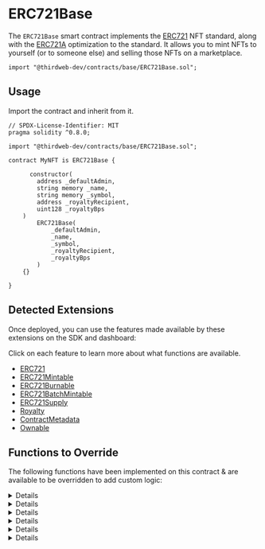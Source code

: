 
# ERC721Base

The `ERC721Base` smart contract implements the [ERC721](https://eips.ethereum.org/EIPS/eip-721) NFT standard,
along with the [ERC721A](https://www.erc721a.org/) optimization to the standard.
It allows you to mint NFTs to yourself (or to someone else) and selling those NFTs on a marketplace.

```solidity
import "@thirdweb-dev/contracts/base/ERC721Base.sol";
```

<GithubButtonLink href="https://github.com/thirdweb-dev/contracts/blob/main/contracts/base/ERC721Base.sol" />

## Usage

Import the contract and inherit from it.

```solidity
// SPDX-License-Identifier: MIT
pragma solidity ^0.8.0;

import "@thirdweb-dev/contracts/base/ERC721Base.sol";

contract MyNFT is ERC721Base {

	  constructor(
        address _defaultAdmin,
        string memory _name,
        string memory _symbol,
        address _royaltyRecipient,
        uint128 _royaltyBps
    )
        ERC721Base(
            _defaultAdmin,
            _name,
            _symbol,
            _royaltyRecipient,
            _royaltyBps
        )
    {}

}
```

## Detected Extensions

Once deployed, you can use the features made available by these extensions on the SDK and dashboard:

Click on each feature to learn more about what functions are available.

- [ERC721](/contracts/build/extensions/erc-721/ERC721)
- [ERC721Mintable](/contracts/build/extensions/erc-721/ERC721Mintable)
- [ERC721Burnable](/contracts/build/extensions/erc-721/ERC721Burnable)
- [ERC721BatchMintable](/contracts/build/extensions/erc-721/ERC721BatchMintable)
- [ERC721Supply](/contracts/build/extensions/erc-721/ERC721Supply)
- [Royalty](/contracts/build/extensions/general/Royalty)
- [ContractMetadata](/contracts/build/extensions/general/ContractMetadata)
- [Ownable](/contracts/build/extensions/general/Ownable)

## Functions to Override

The following functions have been implemented on this contract & are available to be overridden to add custom logic:

<Details id="tokenURI" summary="tokenURI">

```solidity
    /**
     *  @notice         Returns the metadata URI for an NFT.
     *  @dev            See `BatchMintMetadata` for handling of metadata in this contract.
     *
     *  @param _tokenId The tokenId of an NFT.
     */
    function tokenURI(uint256 _tokenId) public view virtual override returns (string memory) {
        string memory fullUriForToken = fullURI[_tokenId];
        if (bytes(fullUriForToken).length > 0) {
            return fullUriForToken;
        }

        string memory batchUri = _getBaseURI(_tokenId);
        return string(abi.encodePacked(batchUri, _tokenId.toString()));
    }

```

</Details>

<Details id="mintTo" summary="mintTo">

```solidity
    /**
     *  @notice          Lets an authorized address mint an NFT to a recipient.
     *  @dev             The logic in the `_canMint` function determines whether the caller is authorized to mint NFTs.
     *
     *  @param _to       The recipient of the NFT to mint.
     *  @param _tokenURI The full metadata URI for the NFT minted.
     */
    function mintTo(address _to, string memory _tokenURI) public virtual {
        require(_canMint(), "Not authorized to mint.");
        _setTokenURI(nextTokenIdToMint(), _tokenURI);
        _safeMint(_to, 1, "");
    }
```

</Details>

<Details id="batchMintTo" summary="batchMintTo">

```solidity
    /**
     *  @notice          Lets an authorized address mint multiple NFTs at once to a recipient.
     *  @dev             The logic in the `_canMint` function determines whether the caller is authorized to mint NFTs.
     *
     *  @param _to       The recipient of the NFT to mint.
     *  @param _quantity The number of NFTs to mint.
     *  @param _baseURI  The baseURI for the `n` number of NFTs minted. The metadata for each NFT is `baseURI/tokenId`
     *  @param _data     Additional data to pass along during the minting of the NFT.
     */
    function batchMintTo(
        address _to,
        uint256 _quantity,
        string memory _baseURI,
        bytes memory _data
    ) public virtual {
        require(_canMint(), "Not authorized to mint.");
        _batchMintMetadata(nextTokenIdToMint(), _quantity, _baseURI);
        _safeMint(_to, _quantity, _data);
    }
```

</Details>

<Details id="burn" summary="burn">

```solidity
    /**
     *  @notice         Lets an owner or approved operator burn the NFT of the given tokenId.
     *  @dev            ERC721A's `_burn(uint256,bool)` internally checks for token approvals.
     *
     *  @param _tokenId The tokenId of the NFT to burn.
     */
    function burn(uint256 _tokenId) external virtual {
        _burn(_tokenId, true);
    }

    /*//////////////////////////////////////////////////////////////
                        Public getters
    //////////////////////////////////////////////////////////////*/

    /// @notice The tokenId assigned to the next new NFT to be minted.
    function nextTokenIdToMint() public view virtual returns (uint256) {
        return _currentIndex;
    }

```

</Details>

<Details id="transferFrom" summary="transferFrom">

```solidity
    /// @dev See {ERC721-_transferFrom}.
    function transferFrom(
        address from,
        address to,
        uint256 tokenId
    ) public virtual override(ERC721A) onlyAllowedOperator(from) {
        super.transferFrom(from, to, tokenId);
    }
```

</Details>

<Details id="safeTransferFrom" summary="safeTransferFrom">
```solidity
    /// @dev See {ERC721-_safeTransferFrom}.
    function safeTransferFrom(
        address from,
        address to,
        uint256 tokenId
    ) public virtual override(ERC721A) onlyAllowedOperator(from) {
        super.safeTransferFrom(from, to, tokenId);
    }
```
</Details>
